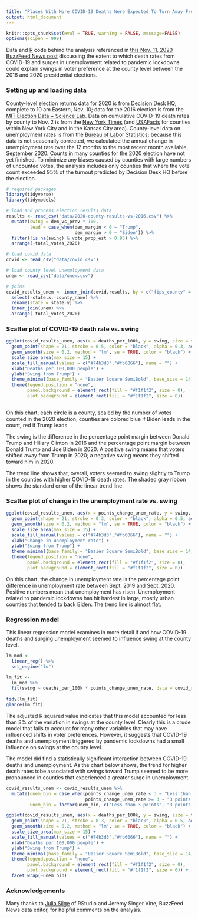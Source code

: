 ```yaml
---
title: "Places With More COVID-19 Deaths Were Expected To Turn Away From Trump. They Didn’t."
output: html_document
---
```


```r
knitr::opts_chunk$set(eval = TRUE, warning = FALSE, message=FALSE)
options(scipen = 999)
```

Data and [R](https://www.r-project.org/) code behind the analysis referenced in [this Nov. 11, 2020 BuzzFeed News post](https://buzzfeednews.cm/article/peteraldhous/coronavirus-deaths-unemployment-trump-election-results) discussing the extent to which death rates from COVID-19 and surges in unemployment related to pandemic lockdowns could explain swings in voter preference at the county level between the 2016 and 2020 presidential elections.

### Setting up and loading data

County-level election returns data for 2020 is from [Decision Desk HQ](https://results.decisiondeskhq.com/), complete to 10 am Eastern, Nov. 10; data for the 2016 election is from the [MIT Election Data + Science Lab](https://electionlab.mit.edu/). Data on cumulative COVID-19 death rates by county to Nov. 2 is from the [New York Times](https://github.com/nytimes/covid-19-data) (and [USAFacts](https://usafacts.org/visualizations/coronavirus-covid-19-spread-map/) for counties within New York City and in the Kansas City area). County-level data on unemployment rates is from the [Bureau of Labor Statistics](https://www.bls.gov/lau/); because this data is not seasonally corrected, we calculated the annual change in unemployment rate over the 12 months to the most recent month available, September 2020. Counts in many counties for the 2020 election have not yet finished. To minimize any biases caused by counties with large numbers of uncounted votes, the analysis includes only counties that where the vote count exceeded 95% of the turnout predicted by Decision Desk HQ before the election.

```r
# required packages
library(tidyverse)
library(tidymodels)

# load and process election results data
results <- read_csv("data/2020-county-results-vs-2016.csv") %>%
  mutate(swing = dem_vs_prev * 100,
         lead = case_when(dem_margin < 0 ~ "Trump",
                          dem_margin > 0 ~ "Biden")) %>%
  filter(!is.na(swing) & vote_prop_est > 0.95) %>%
  arrange(-total_votes_2020)

# load covid data 
covid <- read_csv("data/covid.csv")

# load county level unemployment data
unem <- read_csv("data/unem.csv")

# joins
covid_results_unem <- inner_join(covid,results, by = c("fips_county" = "geoid")) %>%
  select(-state.x,-county_name) %>%
  rename(state = state.y) %>%
  inner_join(unem) %>%
  arrange(-total_votes_2020)
```

### Scatter plot of COVID-19 death rate vs. swing

```r
ggplot(covid_results_unem, aes(x = deaths_per_100k, y = swing, size = total_votes_2020)) + 
  geom_point(shape = 21, stroke = 0.5, color = "black", alpha = 0.3, aes(fill = lead)) +
  geom_smooth(size = 0.2, method = "lm", se = TRUE, color = "black") +
  scale_size_area(max_size = 15) +
  scale_fill_manual(values = c("#74b3d3","#fb6066"), name = "") +
  xlab("Deaths per 100,000 people") +
  ylab("Swing from Trump") +
  theme_minimal(base_family = "Basier Square SemiBold", base_size = 14) +
  theme(legend.position = "none",
        panel.background = element_rect(fill = "#f1f1f2", size = 0),
        plot.background = element_rect(fill = "#f1f1f2", size = 0))
  
```

On this chart, each circle is a county, scaled by the number of votes counted in the 2020 election; counties are colored blue if Biden leads in the count, red if Trump leads.

The swing is the difference in the percentage point margin between Donald Trump and Hillary Clinton in 2016 and the percentage point margin between Donald Trump and Joe Biden in 2020. A positive swing means that voters shifted away from Trump in 2020; a negative swing means they shifted toward him in 2020.

The trend line shows that, overall, voters seemed to swing slightly to Trump in the counties with higher COVID-19 death rates. The shaded gray ribbon shows the standard error of the linear trend line.

### Scatter plot of change in the unemployment rate vs. swing

```r
ggplot(covid_results_unem, aes(x = points_change_unem_rate, y = swing, size = total_votes_2020)) + 
  geom_point(shape = 21, stroke = 0.3, color = "black", alpha = 0.5, aes(fill = lead)) +
  geom_smooth(size = 0.2, method = "lm", se = TRUE, color = "black") +
  scale_size_area(max_size = 15) +
  scale_fill_manual(values = c("#74b3d3","#fb6066"), name = "") +
  xlab("Change in unemployment rate") +
  ylab("Swing from Trump") +
  theme_minimal(base_family = "Basier Square SemiBold", base_size = 14) +
  theme(legend.position = "none",
        panel.background = element_rect(fill = "#f1f1f2", size = 0),
        plot.background = element_rect(fill = "#f1f1f2", size = 0))

```

On this chart, the change in unemployment rate is the percentage point difference in unemployment rate between Sept. 2019 and Sept. 2020. Positive numbers mean that unemployment has risen. Unemployment related to pandemic lockdowns has hit hardest in large, mostly urban counties that tended to back Biden. The trend line is almost flat.

### Regression model

This linear regression model examines in more detail if and how COVID-19 deaths and surging unemployment seemed to influence swing at the county level.

```r
lm_mod <- 
  linear_reg() %>% 
  set_engine("lm")

lm_fit <- 
  lm_mod %>% 
  fit(swing ~ deaths_per_100k * points_change_unem_rate, data = covid_results_unem)
  
tidy(lm_fit)
glance(lm_fit)
```

The adjusted R squared value indicates that this model accounted for less than 3% of the variation in swings at the county level. Clearly this is a crude model that fails to account for many other variables that may have influenced shifts in voter preferences. However, it suggests that COVID-19 deaths and unemployment triggered by pandemic lockdowns had a small influence on swings at the county level.

The model did find a statistically significant interaction between COVID-19 deaths and unemployment. As the chart below shows, the trend for higher death rates tobe associated with swings toward Trump seemed to be more pronounced in counties that experienced a greater surge in unemployment.

```r
covid_results_unem <- covid_results_unem %>%
  mutate(unem_bin = case_when(points_change_unem_rate < 3 ~ "Less than 3 points",
                              points_change_unem_rate >= 3 ~ "3 points or more"),
         unem_bin = factor(unem_bin, c("Less than 3 points", "3 points or more")))

ggplot(covid_results_unem, aes(x = deaths_per_100k, y = swing, size = total_votes_2020)) +
  geom_point(shape = 21, stroke = 0.3, color = "black", alpha = 0.5, aes(fill = lead)) +
  geom_smooth(size = 0.2, method = "lm", se = TRUE, color = "black") +
  scale_size_area(max_size = 15) +
  scale_fill_manual(values = c("#74b3d3","#fb6066"), name = "") +
  xlab("Deaths per 100,000 people") +
  ylab("Swing from Trump") +
  theme_minimal(base_family = "Basier Square SemiBold", base_size = 14) +
  theme(legend.position = "none",
        panel.background = element_rect(fill = "#f1f1f2", size = 0),
        plot.background = element_rect(fill = "#f1f1f2", size = 0)) +
  facet_wrap(~unem_bin)
```

### Acknowledgements

Many thanks to [Julia Silge](https://juliasilge.com/) of RStudio and Jeremy Singer Vine, BuzzFeed News data editor, for helpful comments on the analysis.
